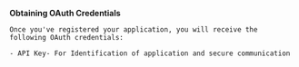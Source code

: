  ****Obtaining OAuth Credentials****
    
    Once you've registered your application, you will receive the following OAuth credentials:
    
    - API Key- For Identification of application and secure communication
